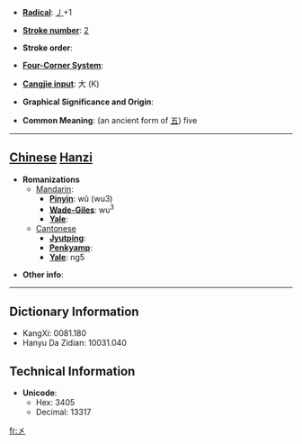 * '''[[Wiktionary:Chinese radical index| Radical]]''': [[Wiktionary:Chinese radical index 丿|丿]]+1

* '''[[Wiktionary:Chinese total strokes index|Stroke number]]''': [[Wiktionary:Chinese total strokes index 2|2]]

* '''Stroke order''': 

* '''[[Wiktionary:Chinese four corner index|Four-Corner System]]''': 

* '''[[Wiktionary:Chinese Cangjie index|Cangjie input]]''': 大 (K)

* '''Graphical Significance and Origin''': 

* '''Common Meaning''': (an ancient form of [[五]]) five

----

== [[Chinese]] [[Hanzi]] ==

* '''Romanizations'''
** [[Mandarin]]:
*** '''[[Pinyin]]''': wǔ (wu3)
*** '''[[Wade-Giles]]''': wu<sup>3</sup>
*** '''[[Yale]]''': 
**[[Cantonese]]
***'''[[Jyutping]]''':
***'''[[Penkyamp]]''': 
***'''[[Yale]]''': ng5

* '''Other info''': 

----

== Dictionary Information ==

* KangXi: 0081.180
* Hanyu Da Zidian: 10031.040

== Technical Information ==

* '''Unicode''':
** Hex: 3405
** Decimal: 13317

[[fr:㐅]]